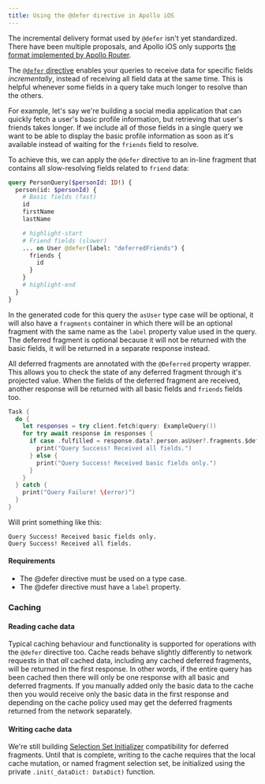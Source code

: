 ```yaml
---
title: Using the @defer directive in Apollo iOS
---
```


<Note>

The incremental delivery format used by `@defer` isn't yet standardized. There have been multiple proposals, and Apollo iOS only supports [the format implemented by Apollo Router](https://www.apollographql.com/docs/graphos/routing/operations/defer#specification-status).

</Note>

The [`@defer` directive](https://github.com/graphql/graphql-wg/blob/main/rfcs/DeferStream.md) enables your queries to receive data for specific fields *incrementally*, instead of receiving all field data at the same time. This is helpful whenever some fields in a query take much longer to resolve than the others.

For example, let's say we're building a social media application that can quickly fetch a user's basic profile information, but retrieving that user's friends takes longer. If we include all of those fields in a single query we want to be able to display the basic profile information as soon as it's available instead of waiting for the `friends` field to resolve.

To achieve this, we can apply the `@defer` directive to an in-line fragment that contains all slow-resolving fields related to `friend` data:

```graphql
query PersonQuery($personId: ID!) {
  person(id: $personId) {
    # Basic fields (fast)
    id
    firstName
    lastName

    # highlight-start
    # Friend fields (slower)
    ... on User @defer(label: "deferredFriends") {
      friends {
        id
      }
    }
    # highlight-end
  }
}
```

In the generated code for this query the `asUser` type case will be optional, it will also have a `fragments` container in which there will be an optional fragment with the same name as the `label` property value used in the query. The deferred fragment is optional because it will not be returned with the basic fields, it will be returned in a separate response instead.

All deferred fragments are annotated with the `@Deferred` property wrapper. This allows you to check the state of any deferred fragment through it's projected value. When the fields of the deferred fragment are received, another response will be returned with all basic fields and `friends` fields too.

```swift
Task {
  do {
    let responses = try client.fetch(query: ExampleQuery())
    for try await response in responses {
      if case .fulfilled = response.data?.person.asUser?.fragments.$deferredFriends {
        print("Query Success! Received all fields.")
      } else {
        print("Query Success! Received basic fields only.")
      }
    }
  } catch {
    print("Query Failure! \(error)")
  }
}
```

Will print something like this:

```
Query Success! Received basic fields only.
Query Success! Received all fields.
```

#### Requirements
* The @defer directive must be used on a type case.
* The @defer directive must have a `label` property.

### Caching

#### Reading cache data

Typical caching behaviour and functionality is supported for operations with the `@defer` directive too. Cache reads behave slightly differently to network requests in that _all_ cached data, including any cached deferred fragments, will be returned in the first response. In other words, if the entire query has been cached then there will only be one response with all basic and deferred fragments. If you manually added only the basic data to the cache then you would receive only the basic data in the first response and depending on the cache policy used may get the deferred fragments returned from the network separately.

#### Writing cache data

We're still building [Selection Set Initializer](https://www.apollographql.com/docs/ios/docc/documentation/apollocodegenlib/apollocodegenconfiguration/outputoptions/selectionsetinitializers) compatibility for deferred fragments. Until that is complete, writing to the cache requires that the local cache mutation, or named fragment selection set, be initialized using the private `.init(_dataDict: DataDict)` function.
